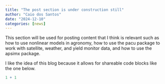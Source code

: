 ```yaml
---
title: "The post section is under construction still"
author: "Caio dos Santos"
date: "2024-12-10"
categories: [news]
---
```


This section will be used for posting content that I think is relevant such as how to use nonlinear models in agronomy, how to use the pacu package to work with satellite, weather, and yield monitor data, and how to use the apsimx package.

I like the idea of this blog because it allows for shareable code blocks like the one below.

```r
1 + 1
```
